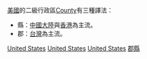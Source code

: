 {{cat main|县 (美国)}}
[[美國|美國]]的二級行政區[[:en:County_(United_States)|County]]有三種譯法：
*縣：[[中國大陸|中國大陸]]與[[香港|香港]]為主流。
*郡：[[台灣|台灣]]為主流。

{{Commons category|Counties of the United States}}

[[Category:美國行政區劃|United States]]
[[Category:各國郡縣|United States]]
[[Category:美洲各国二级行政区|United States]]
[[Category:美國聚居地|郡縣]]